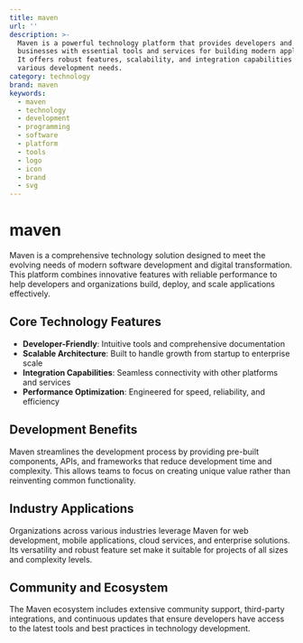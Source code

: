 ```yaml
---
title: maven
url: ''
description: >-
  Maven is a powerful technology platform that provides developers and
  businesses with essential tools and services for building modern applications.
  It offers robust features, scalability, and integration capabilities for
  various development needs.
category: technology
brand: maven
keywords:
  - maven
  - technology
  - development
  - programming
  - software
  - platform
  - tools
  - logo
  - icon
  - brand
  - svg
---
```


# maven

Maven is a comprehensive technology solution designed to meet the evolving needs of modern software development and digital transformation. This platform combines innovative features with reliable performance to help developers and organizations build, deploy, and scale applications effectively.

## Core Technology Features

- **Developer-Friendly**: Intuitive tools and comprehensive documentation
- **Scalable Architecture**: Built to handle growth from startup to enterprise scale
- **Integration Capabilities**: Seamless connectivity with other platforms and services
- **Performance Optimization**: Engineered for speed, reliability, and efficiency

## Development Benefits

Maven streamlines the development process by providing pre-built components, APIs, and frameworks that reduce development time and complexity. This allows teams to focus on creating unique value rather than reinventing common functionality.

## Industry Applications

Organizations across various industries leverage Maven for web development, mobile applications, cloud services, and enterprise solutions. Its versatility and robust feature set make it suitable for projects of all sizes and complexity levels.

## Community and Ecosystem

The Maven ecosystem includes extensive community support, third-party integrations, and continuous updates that ensure developers have access to the latest tools and best practices in technology development.
